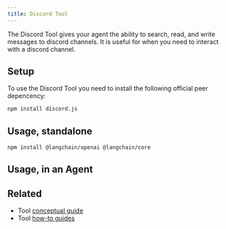 ```yaml
---
title: Discord Tool
---
```


The Discord Tool gives your agent the ability to search, read, and write messages to discord channels.
It is useful for when you need to interact with a discord channel.

## Setup

To use the Discord Tool you need to install the following official peer depencency:

```bash npm
npm install discord.js
```
## Usage, standalone



<IntegrationInstallTooltip/>

```bash npm
npm install @langchain/openai @langchain/core
```

<DiscordTool />

## Usage, in an Agent


<Discord />

## Related

- Tool [conceptual guide](/oss/concepts/tools)
- Tool [how-to guides](/oss/how-to/#tools)
